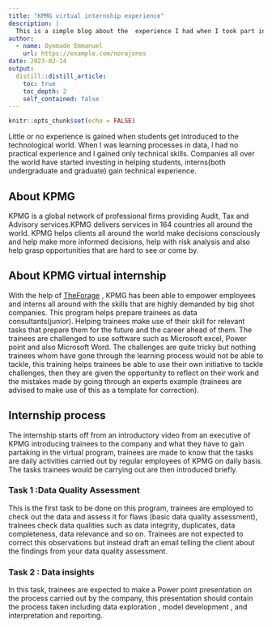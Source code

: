 ```yaml
---
title: "KPMG virtual internship experience"
description: |
  This is a simple blog about the  experience I had when I took part in the KPMG virtual internship on theforage website, a challenging yet ye-opening experience..
author:
  - name: Oyemade Emmanuel
    url: https://example.com/norajones
date: 2023-02-14
output:
  distill::distill_article:
    toc: true
    toc_depth: 2
    self_contained: false
---
```


```r
knitr::opts_chunk$set(echo = FALSE)
```

Little or no experience is gained when students get introduced to the technological world. When I was learning processes in data, I had no practical experience and I gained only technical skills. Companies all over the world have started investing in helping students, interns(both undergraduate and graduate) gain technical experience.

## About KPMG 
KPMG is a global network of professional firms providing Audit, Tax and Advisory services.KPMG delivers services in 164 countries all around the world.
KPMG helps clients all around the world make decisions consciously and help make more informed decisions, help with risk analysis and also help grasp opportunities that are hard to see or come by.

## About KPMG virtual internship
With the help of [TheForage](https://www.theforage.com) , KPMG has been able to empower employees and interns all around with the skills that are highly demanded by big shot companies. This program helps prepare trainees as data consultants(junior).
Helping trainees make use of their skill for relevant tasks that prepare them for the future and the career ahead of them. The trainees are challenged to use software such as Microsoft excel, Power point and also Microsoft Word. The challenges are quite tricky but nothing trainees whom have gone through the learning process would not be able to tackle, this training helps trainees be able to use their own initiative to tackle challenges, then they are given the opportunity to reflect on their work and the mistakes made by going through an experts example (trainees are advised to make use of this as a template for correction).

## Internship process
The internship starts off from an introductory video from an executive of KPMG introducing trainees to the company and what they have to gain partaking in the virtual program, trainees are made to know that the tasks are daily activities carried out by regular employees of KPMG on daily basis. The tasks trainees would be carrying out are then introduced briefly.

### Task 1 :Data Quality Assessment
This is the first task to be done on this program, trainees are employed to check out the data and assess it for flaws (basic data quality assessment), trainees check data qualities such as data integrity, duplicates, data completeness, data relevance and so on. Trainees are not expected to correct this observations but instead draft an email telling the client about the findings from your data quality assessment.

### Task 2 : Data insights
In this task, trainees are expected to make a Power point presentation on the process carried out by the company, this presentation should contain the process taken including data exploration , model development , and interpretation and reporting.
